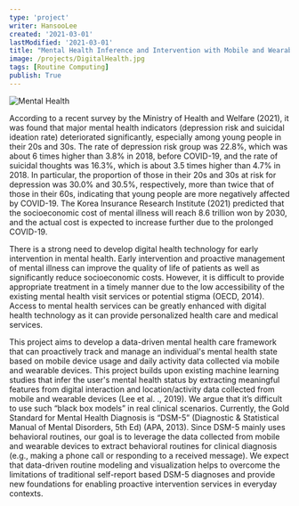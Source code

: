 ```yaml
---
type: 'project'
writer: HansooLee
created: '2021-03-01'
lastModified: '2021-03-01'
title: "Mental Health Inference and Intervention with Mobile and Wearable Computing"
image: /projects/DigitalHealth.jpg
tags: [Routine Computing]
publish: True
---
```


![Mental Health](/projects/DigitalHealth.jpg)

According to a recent survey by the Ministry of Health and Welfare (2021), it was found that major mental health indicators (depression risk and suicidal ideation rate) deteriorated significantly, especially among young people in their 20s and 30s. The rate of depression risk group was 22.8%, which was about 6 times higher than 3.8% in 2018, before COVID-19, and the rate of suicidal thoughts was 16.3%, which is about 3.5 times higher than 4.7% in 2018. In particular, the proportion of those in their 20s and 30s at risk for depression was 30.0% and 30.5%, respectively, more than twice that of those in their 60s, indicating that young people are more negatively affected by COVID-19. The Korea Insurance Research Institute (2021) predicted that the socioeconomic cost of mental illness will reach 8.6 trillion won by 2030, and the actual cost is expected to increase further due to the prolonged COVID-19.

There is a strong need to develop digital health technology for early intervention in mental health. Early intervention and proactive management of mental illness can improve the quality of life of patients as well as significantly reduce socioeconomic costs. However, it is difficult to provide appropriate treatment in a timely manner due to the low accessibility of the existing mental health visit services or potential stigma (OECD, 2014). Access to mental health services can be greatly enhanced with digital health technology as it can provide personalized health care and medical services.

This project aims to develop a data-driven mental health care framework that can proactively track and manage an individual's mental health state based on mobile device usage and daily activity data collected via mobile and wearable devices. This project builds upon existing machine learning studies that infer the user's mental health status by extracting meaningful features from digital interaction and location/activity data collected from mobile and wearable devices (Lee et al. ., 2019). We argue that it’s difficult to use such “black box models” in real clinical scenarios. Currently, the Gold Standard for Mental Health Diagnosis is “DSM-5” (Diagnostic & Statistical Manual of Mental Disorders, 5th Ed) (APA, 2013). Since DSM-5 mainly uses behavioral routines, our goal is to leverage the data collected from mobile and wearable devices to extract behavioral routines for clinical diagnosis (e.g., making a phone call or responding to a received message). We expect that data-driven routine modeling and visualization helps to overcome the limitations of traditional self-report based DSM-5 diagnoses and provide new foundations for enabling proactive intervention services in everyday contexts.
